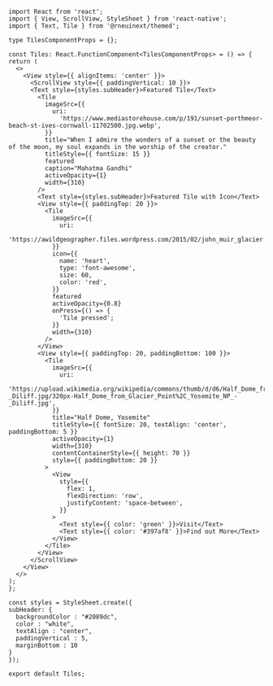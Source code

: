 ```SnackPlayer name=RNE Tile
import React from 'react';
import { View, ScrollView, StyleSheet } from 'react-native';
import { Text, Tile } from '@rneuinext/themed';

type TilesComponentProps = {};

const Tiles: React.FunctionComponent<TilesComponentProps> = () => {
return (
  <>
    <View style={{ alignItems: 'center' }}>
      <ScrollView style={{ paddingVertical: 10 }}>
      <Text style={styles.subHeader}>Featured Tile</Text>
        <Tile
          imageSrc={{
            uri:
              'https://www.mediastorehouse.com/p/191/sunset-porthmeor-beach-st-ives-cornwall-11702500.jpg.webp',
          }}
          title="When I admire the wonders of a sunset or the beauty of the moon, my soul expands in the worship of the creator."
          titleStyle={{ fontSize: 15 }}
          featured
          caption="Mahatma Gandhi"
          activeOpacity={1}
          width={310}
        />
        <Text style={styles.subHeader}>Featured Tile with Icon</Text>
        <View style={{ paddingTop: 20 }}>
          <Tile
            imageSrc={{
              uri:
                'https://awildgeographer.files.wordpress.com/2015/02/john_muir_glacier.jpg',
            }}
            icon={{
              name: 'heart',
              type: 'font-awesome',
              size: 60,
              color: 'red',
            }}
            featured
            activeOpacity={0.8}
            onPress={() => {
              'Tile pressed';
            }}
            width={310}
          />
        </View>
        <View style={{ paddingTop: 20, paddingBottom: 100 }}>
          <Tile
            imageSrc={{
              uri:
                'https://upload.wikimedia.org/wikipedia/commons/thumb/d/d6/Half_Dome_from_Glacier_Point%2C_Yosemite_NP_-_Diliff.jpg/320px-Half_Dome_from_Glacier_Point%2C_Yosemite_NP_-_Diliff.jpg',
            }}
            title="Half Dome, Yosemite"
            titleStyle={{ fontSize: 20, textAlign: 'center', paddingBottom: 5 }}
            activeOpacity={1}
            width={310}
            contentContainerStyle={{ height: 70 }}
            style={{ paddingBottom: 20 }}
          >
            <View
              style={{
                flex: 1,
                flexDirection: 'row',
                justifyContent: 'space-between',
              }}
            >
              <Text style={{ color: 'green' }}>Visit</Text>
              <Text style={{ color: '#397af8' }}>Find out More</Text>
            </View>
          </Tile>
        </View>
      </ScrollView>
    </View>
  </>
);
};

const styles = StyleSheet.create({
subHeader: {
  backgroundColor : "#2089dc",
  color : "white",
  textAlign : "center",
  paddingVertical : 5,
  marginBottom : 10
}
});

export default Tiles;
```
